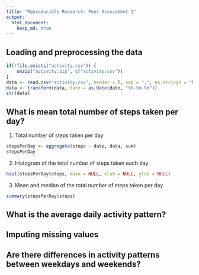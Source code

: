 ---
title: "Reproducible Research: Peer Assessment 1"
output: 
  html_document:
    keep_md: true
---


## Loading and preprocessing the data
```{r}
if(!file.exists("activity.csv")) {
    unzip("activity.zip", c("activity.csv"))
}
data <- read.csv("activity.csv", header = T, sep = ",", na.strings = "NA")
data <- transform(data, date = as.Date(date, "%Y-%m-%d"))
str(data)
```

## What is mean total number of steps taken per day?
1. Total number of steps taken per day
```{r}
stepsPerDay <- aggregate(steps ~ date, data, sum)
stepsPerDay
```

2. Histogram of the total number of steps taken each day
```{r}
hist(stepsPerDay$steps, main = NULL, xlab = NULL, ylab = NULL)
```

3. Mean and median of the total number of steps taken per day
```{r}
summary(stepsPerDay$steps)
```

## What is the average daily activity pattern?



## Imputing missing values



## Are there differences in activity patterns between weekdays and weekends?
